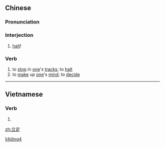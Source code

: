 ==Chinese==
{{zh-forms}}

===Pronunciation===
{{zh-pron
|m=lìdìng
|h=pfs=li̍p-thin
|cat=intj,v
}}

===Interjection===
{{zh-interj}}

# {{lb|zh|military}} [[halt]]!

===Verb===
{{zh-verb}}

# to [[stop]] in [[one]]'s [[track]]s; to [[halt]]
# to [[make]] up [[one]]'s [[mind]]; to [[decide]]

[[Category:zh:Military|li4ding4]]

----

==Vietnamese==
{{vi-hantutab}}

===Verb===
{{vi-hantu}}

# {{han tu form of|lập định|to [[make]] up [[one]]'s [[mind]]; to [[decide]]}}

[[zh:立定]]
